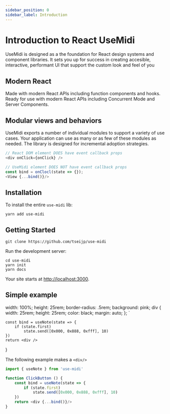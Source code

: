 ---
sidebar_position: 0
sidebar_label: Introduction
---
# Introduction to React UseMidi

UseMidi is designed as a the foundation for React design systems and component libraries.
It sets you up for success in creating accesible, interactive, performant UI
that support the custom look and feel of you

## Modern React #
Made with modern React APIs including function components and hooks.
Ready for use with modern React APIs including Concurrent Mode and Server Components.

## Modular views and behaviors #
UseMidi exports a number of individual modules to support a variety of use cases.
Your application can use as many or as few of these modules as needed.
The library is designed for incremental adoption strategies.

```js
// React DOM element DOES have event callback props
<div onClick={onClick} />

// UseMidi element DOES NOT have event callback props
const bind = onClocl(state => {});
<View {...bind()}/>
```

## Installation

To install the entire `use-midi` lib:

```shell
yarn add use-midi
```

## Getting Started

```shell
git clone https://github.com/tseijp/use-midi
```

Run the development server:

```shell
cd use-midi
yarn init
yarn docs
```

Your site starts at [http://localhost:3000](http://localhost:3000).

## Simple example


width: 100%;
height: 25rem;
border-radius: .5rem;
background: pink;
div {
    width: 25rem;
    height: 25rem;
    color: black;
    margin: auto;
};
`


    const bind = useNote(state => {
        if (state.first)
            state.send([0x000, 0x888, 0xfff], 10)
    })
    return <div />
}

<StyledComponent>
  <SimpleExample/>
</StyledComponent>

The following example makes a `<div/>`

```js
import { useNote } from 'use-midi'

function ClickButton () {
    const bind = useNote(state => {
        if (state.first)
            state.send([0x000, 0x888, 0xfff], 10)
    })
    return <div {...bind()}/>
}
```
